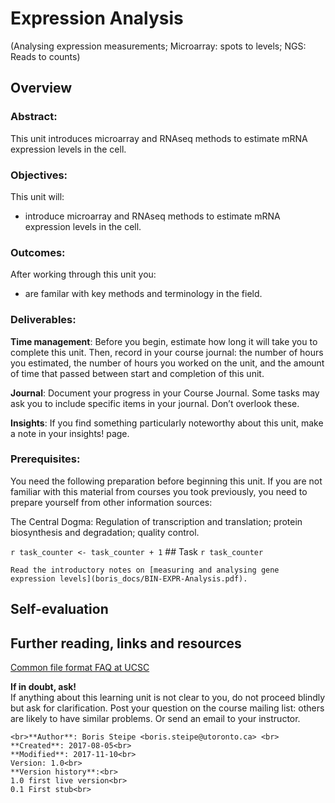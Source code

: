 # Expression Analysis {#expression-analysis}
(Analysing expression measurements; Microarray: spots to levels; NGS: Reads to counts)

## Overview
### Abstract:

This unit introduces microarray and RNAseq methods to estimate mRNA expression levels in the cell.

### Objectives:
This unit will:

  * introduce microarray and RNAseq methods to estimate mRNA expression levels in the cell.

### Outcomes:
After working through this unit you:

  * are familar with key methods and terminology in the field.

### Deliverables:
**Time management**: Before you begin, estimate how long it will take you to complete this unit. Then, record in your course journal: the number of hours you estimated, the number of hours you worked on the unit, and the amount of time that passed between start and completion of this unit.

**Journal**: Document your progress in your Course Journal. Some tasks may ask you to include specific items in your journal. Don't overlook these.

**Insights**: If you find something particularly noteworthy about this unit, make a note in your insights! page.

### Prerequisites:

You need the following preparation before beginning this unit. If you are not familiar with this material from courses you took previously, you need to prepare yourself from other information sources:

The Central Dogma: Regulation of transcription and translation; protein biosynthesis and degradation; quality control.

`r task_counter <- task_counter + 1`
## Task `r task_counter`

```block
Read the introductory notes on [measuring and analysing gene expression levels](boris_docs/BIN-EXPR-Analysis.pdf).
````

## Self-evaluation

## Further reading, links and resources
[Common file format FAQ at UCSC](https://genome.ucsc.edu/FAQ/FAQformat.html)

 


 

 
**If in doubt, ask!**<br>
If anything about this learning unit is not clear to you, do not proceed blindly but ask for clarification. Post your question on the course mailing list: others are likely to have similar problems. Or send an email to your instructor.

```block2
<br>**Author**: Boris Steipe <boris.steipe@utoronto.ca> <br>
**Created**: 2017-08-05<br>
**Modified**: 2017-11-10<br>
Version: 1.0<br>
**Version history**:<br>
1.0 first live version<br>
0.1 First stub<br>
``` 
